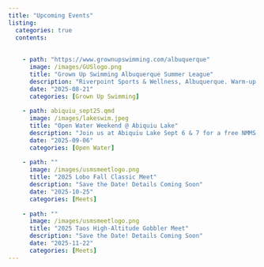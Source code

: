 ```yaml
---
title: "Upcoming Events"
listing: 
  categories: true
  contents:
    
      
    - path: "https://www.grownupswimming.com/albuquerque"
      image: /images/GUSlogo.png
      title: "Grown Up Swimming Albuquerque Summer League"
      description: "Riverpoint Sports & Wellness, Albuquerque. Warm-up at 5:30PM, meet to start at 6:30PM"
      date: "2025-08-21"
      categories: [Grown Up Swimming]
 
    - path: abiquiu_sept25.qmd
      image: /images/lakeswim.jpeg
      title: "Open Water Weekend @ Abiquiu Lake"
      description: "Join us at Abiquiu Lake Sept 6 & 7 for a free NMMS open water swim event. Drive up for the day on Sept 7th or camp with us for the weekend. New open water swimmers welcome! Must be a USMS member to participate. Contact Shaun Challis, shaunchallis@hotmail.com for more details and to register."
      date: "2025-09-06"
      categories: [Open Water]   
      
    - path: ""
      image: /images/usmsmeetlogo.png
      title: "2025 Lobo Fall Classic Meet"
      description: "Save the Date! Details Coming Soon"
      date: "2025-10-25"
      categories: [Meets]
      
    - path: ""
      image: /images/usmsmeetlogo.png
      title: "2025 Taos High-Altitude Gobbler Meet"
      description: "Save the Date! Details Coming Soon"
      date: "2025-11-22"
      categories: [Meets]
---
```

